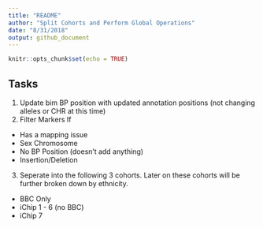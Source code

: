 ```yaml
---
title: "README"
author: "Split Cohorts and Perform Global Operations"
date: "8/31/2018"
output: github_document
---
```


```r
knitr::opts_chunk$set(echo = TRUE)
```

## Tasks
1. Update bim BP position with updated annotation positions (not changing alleles or CHR at this time)
2. Filter Markers If
- Has a mapping issue
- Sex Chromosome
- No BP Position (doesn't add anything)
- Insertion/Deletion
3. Seperate into the following 3 cohorts. Later on these cohorts will be further broken down by ethnicity. 
 - BBC Only
 - iChip 1 - 6 (no BBC)
 - iChip 7
